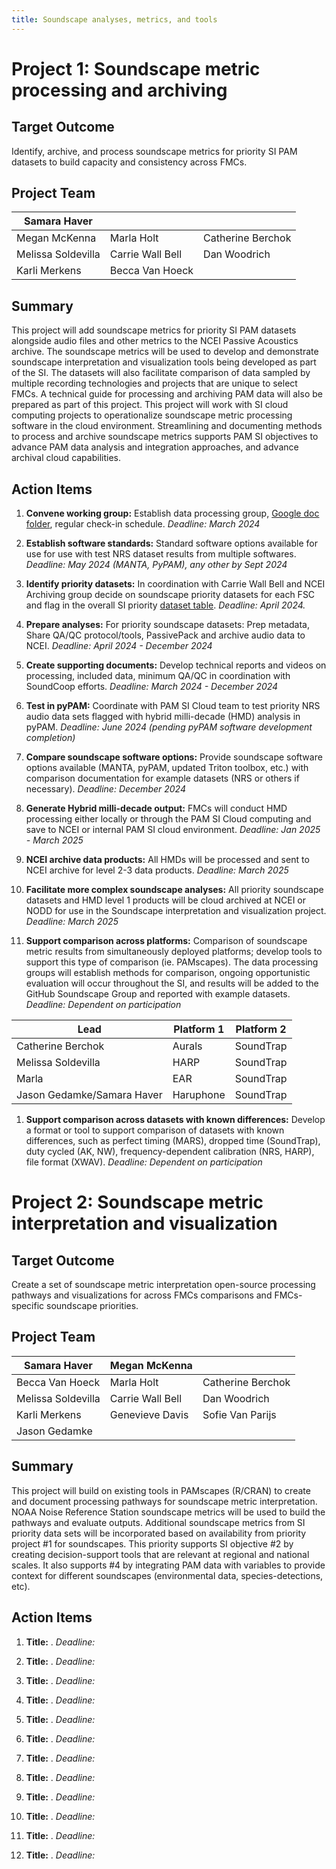 ```yaml
---
title: Soundscape analyses, metrics, and tools
---
```


# Project 1: Soundscape metric processing and archiving

## Target Outcome

Identify, archive, and process soundscape metrics for priority SI PAM datasets to build capacity and consistency across FMCs.

## Project Team

| Samara Haver       |                  |                   |
|--------------------|------------------|-------------------|
| Megan McKenna      | Marla Holt       | Catherine Berchok |
| Melissa Soldevilla | Carrie Wall Bell | Dan Woodrich      |
| Karli Merkens      | Becca Van Hoeck  |                   |

## Summary

This project will add soundscape metrics for priority SI PAM datasets alongside audio files and other metrics to the NCEI Passive Acoustics archive. The soundscape metrics will be used to develop and demonstrate soundscape interpretation and visualization tools being developed as part of the SI. The datasets will also facilitate comparison of data sampled by multiple recording technologies and projects that are unique to select FMCs. A technical guide for processing and archiving PAM data will also be prepared as part of this project. This project will work with SI cloud computing projects to operationalize soundscape metric processing software in the cloud environment. Streamlining and documenting methods to process and archive soundscape metrics supports PAM SI objectives to advance PAM data analysis and integration approaches, and advance archival cloud capabilities.

## Action Items

1.  **Convene working group:** Establish data processing group, [Google doc folder](https://drive.google.com/drive/folders/1PBQbyajbFgidBvQER1vFL6e_WEQZSLm0?usp=drive_link), regular check-in schedule. *Deadline: March 2024*

2.  **Establish software standards:** Standard software options available for use for use with test NRS dataset results from multiple softwares. *Deadline: May 2024 (MANTA, PyPAM), any other by Sept 2024*

3.  **Identify priority datasets:** In coordination with Carrie Wall Bell and NCEI Archiving group decide on soundscape priority datasets for each FSC and flag in the overall SI priority [dataset table](https://docs.google.com/presentation/d/1TewDhV21FjX2ANAzedxMR5s_q94eciiu-iTafjJRUVM/edit#slide=id.g2c4705a5e9b_0_35). *Deadline: April 2024.*

4.  **Prepare analyses:** For priority soundscape datasets: Prep metadata, Share QA/QC protocol/tools, PassivePack and archive audio data to NCEI. *Deadline: April 2024 - December 2024*

5.  **Create supporting documents:** Develop technical reports and videos on processing, included data, minimum QA/QC in coordination with SoundCoop efforts. *Deadline: March 2024 - December 2024*

6.  **Test in pyPAM:** Coordinate with PAM SI Cloud team to test priority NRS audio data sets flagged with hybrid milli-decade (HMD) analysis in pyPAM. *Deadline: June 2024 (pending pyPAM software development completion)*

7.  **Compare soundscape software options:** Provide soundscape software options available (MANTA, pyPAM, updated Triton toolbox, etc.) with comparison documentation for example datasets (NRS or others if necessary). *Deadline: December 2024*

8.  **Generate Hybrid milli-decade output:** FMCs will conduct HMD processing either locally or through the PAM SI Cloud computing and save to NCEI or internal PAM SI cloud environment. *Deadline: Jan 2025 - March 2025*

9.  **NCEI archive data products:** All HMDs will be processed and sent to NCEI archive for level 2-3 data products. *Deadline: March 2025*

10. **Facilitate more complex soundscape analyses:** All priority soundscape datasets and HMD level 1 products will be cloud archived at NCEI or NODD for use in the Soundscape interpretation and visualization project. *Deadline: March 2025*

11. **Support comparison across platforms:** Comparison of soundscape metric results from simultaneously deployed platforms; develop tools to support this type of comparison (ie. PAMscapes). The data processing groups will establish methods for comparison, ongoing opportunistic evaluation will occur throughout the SI, and results will be added to the GitHub Soundscape Group and reported with example datasets. *Deadline: Dependent on participation*

| Lead                       | Platform 1 | Platform 2 |
|----------------------------|------------|------------|
| Catherine Berchok          | Aurals     | SoundTrap  |
| Melissa Soldevilla         | HARP       | SoundTrap  |
| Marla                      | EAR        | SoundTrap  |
| Jason Gedamke/Samara Haver | Haruphone  | SoundTrap  |

1.  **Support comparison across datasets with known differences:** Develop a format or tool to support comparison of datasets with known differences, such as perfect timing (MARS), dropped time (SoundTrap), duty cycled (AK, NW), frequency-dependent calibration (NRS, HARP), file format (XWAV). *Deadline: Dependent on participation*

# Project 2: Soundscape metric interpretation and visualization

## Target Outcome

Create a set of soundscape metric interpretation open-source processing pathways and visualizations for across FMCs comparisons and FMCs-specific soundscape priorities.

## Project Team

| Samara Haver       | Megan McKenna    |                   |
|--------------------|------------------|-------------------|
| Becca Van Hoeck    | Marla Holt       | Catherine Berchok |
| Melissa Soldevilla | Carrie Wall Bell | Dan Woodrich      |
| Karli Merkens      | Genevieve Davis  | Sofie Van Parijs  |
| Jason Gedamke      |                  |                   |

## Summary

This project will build on existing tools in PAMscapes (R/CRAN) to create and document processing pathways for soundscape metric interpretation. NOAA Noise Reference Station soundscape metrics will be used to build the pathways and evaluate outputs. Additional soundscape metrics from SI priority data sets will be incorporated based on availability from priority project #1 for soundscapes. This priority supports SI objective #2 by creating decision-support tools that are relevant at regional and national scales. It also supports #4 by integrating PAM data with variables to provide context for different soundscapes (environmental data, species-detections, etc).

## Action Items

1.  **Title:** . *Deadline:*

2.  **Title:** . *Deadline:*

3.  **Title:** . *Deadline:*

4.  **Title:** . *Deadline:*

5.  **Title:** . *Deadline:*

6.  **Title:** . *Deadline:*

7.  **Title:** . *Deadline:*

8.  **Title:** . *Deadline:*

9.  **Title:** . *Deadline:*

10. **Title:** . *Deadline:*

11. **Title:** . *Deadline:*

12. **Title:** . *Deadline:*
